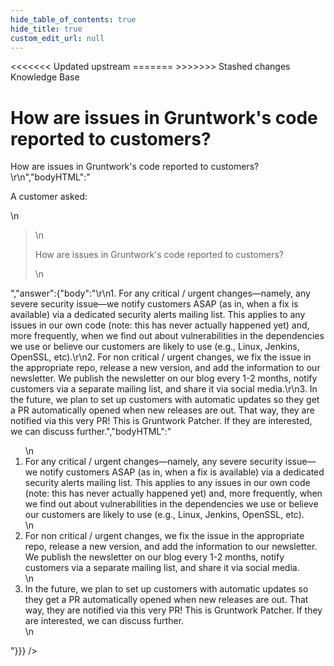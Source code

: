 ```yaml
---
hide_table_of_contents: true
hide_title: true
custom_edit_url: null
---
```



<head>
<<<<<<< Updated upstream
  <link rel="canonical" href="https://github.com/tnn-tnn-tnn-tnn-tnn-gruntwork-io/knowledge-base/discussions/66" />
=======
  <link rel="canonical" href="https://github.com/tnn-gruntwork-io/knowledge-base/discussions/66" />
>>>>>>> Stashed changes
</head>

<CenterLayout>
<span className="searchCategory">Knowledge Base</span>
<h1>How are issues in Gruntwork&apos;s code reported to customers?</h1>
<GitHub discussion={{"id":"D_kwDOF8slf84AOFJM","number":66,"author":{"login":"marijakstrazdas"},"title":"How are issues in Gruntwork's code reported to customers?","body":"A customer asked: \r\n> How are issues in Gruntwork's code reported to customers?\r\n","bodyHTML":"<p dir=\"auto\">A customer asked:</p>\n<blockquote>\n<p dir=\"auto\">How are issues in Gruntwork's code reported to customers?</p>\n</blockquote>","answer":{"body":"\r\n1. For any critical / urgent changes—namely, any severe security issue—we notify customers ASAP (as in, when a fix is available) via a dedicated security alerts mailing list. This applies to any issues in our own code (note: this has never actually happened yet) and, more frequently, when we find out about vulnerabilities in the dependencies we use or believe our customers are likely to use (e.g., Linux, Jenkins, OpenSSL, etc).\r\n2. For non critical / urgent changes, we fix the issue in the appropriate repo, release a new version, and add the information to our newsletter. We publish the newsletter on our blog every 1-2 months, notify customers via a separate mailing list, and share it via social media.\r\n3. In the future, we plan to set up customers with automatic updates so they get a PR automatically opened when new releases are out. That way, they are notified via this very PR! This is Gruntwork Patcher. If they are interested, we can discuss further.","bodyHTML":"<ol dir=\"auto\">\n<li>For any critical / urgent changes—namely, any severe security issue—we notify customers ASAP (as in, when a fix is available) via a dedicated security alerts mailing list. This applies to any issues in our own code (note: this has never actually happened yet) and, more frequently, when we find out about vulnerabilities in the dependencies we use or believe our customers are likely to use (e.g., Linux, Jenkins, OpenSSL, etc).</li>\n<li>For non critical / urgent changes, we fix the issue in the appropriate repo, release a new version, and add the information to our newsletter. We publish the newsletter on our blog every 1-2 months, notify customers via a separate mailing list, and share it via social media.</li>\n<li>In the future, we plan to set up customers with automatic updates so they get a PR automatically opened when new releases are out. That way, they are notified via this very PR! This is Gruntwork Patcher. If they are interested, we can discuss further.</li>\n</ol>"}}} />

</CenterLayout>
  

<!-- ##DOCS-SOURCER-START
{
  "sourcePlugin": "github-discussions",
  "hash": "71d0683b5a278a541709197dda8dffb2"
}
##DOCS-SOURCER-END -->
